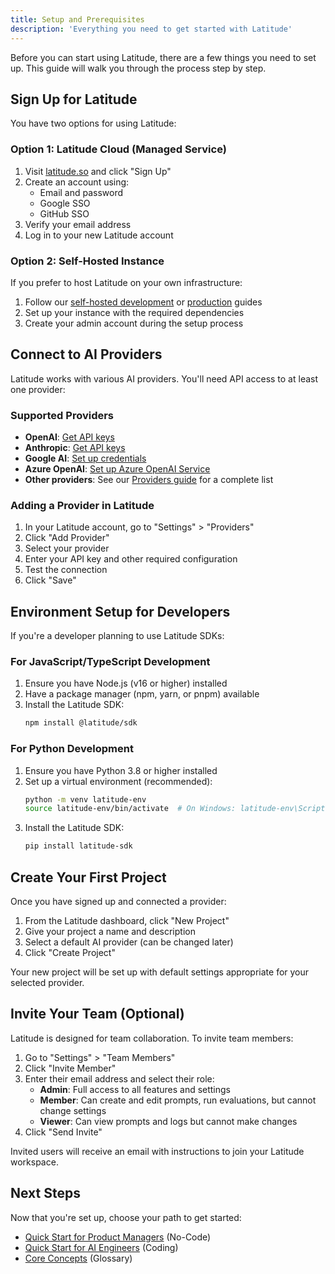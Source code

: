 ```yaml
---
title: Setup and Prerequisites
description: 'Everything you need to get started with Latitude'
---
```


Before you can start using Latitude, there are a few things you need to set up. This guide will walk you through the process step by step.

## Sign Up for Latitude

You have two options for using Latitude:

### Option 1: Latitude Cloud (Managed Service)

1. Visit [latitude.so](https://latitude.so) and click "Sign Up"
2. Create an account using:
   - Email and password
   - Google SSO
   - GitHub SSO
3. Verify your email address
4. Log in to your new Latitude account

### Option 2: Self-Hosted Instance

If you prefer to host Latitude on your own infrastructure:

1. Follow our [self-hosted development](/guides/self-hosted/development) or [production](/guides/self-hosted/production) guides
2. Set up your instance with the required dependencies
3. Create your admin account during the setup process

## Connect to AI Providers

Latitude works with various AI providers. You'll need API access to at least one provider:

### Supported Providers

- **OpenAI**: [Get API keys](https://platform.openai.com/account/api-keys)
- **Anthropic**: [Get API keys](https://console.anthropic.com/account/keys)
- **Google AI**: [Set up credentials](https://ai.google.dev/tutorials/setup)
- **Azure OpenAI**: [Set up Azure OpenAI Service](https://learn.microsoft.com/en-us/azure/ai-services/openai/how-to/create-resource)
- **Other providers**: See our [Providers guide](/guides/getting-started/providers) for a complete list

### Adding a Provider in Latitude

1. In your Latitude account, go to "Settings" > "Providers"
2. Click "Add Provider"
3. Select your provider
4. Enter your API key and other required configuration
5. Test the connection
6. Click "Save"

## Environment Setup for Developers

If you're a developer planning to use Latitude SDKs:

### For JavaScript/TypeScript Development

1. Ensure you have Node.js (v16 or higher) installed
2. Have a package manager (npm, yarn, or pnpm) available
3. Install the Latitude SDK:
   ```bash
   npm install @latitude/sdk
   ```

### For Python Development

1. Ensure you have Python 3.8 or higher installed
2. Set up a virtual environment (recommended):
   ```bash
   python -m venv latitude-env
   source latitude-env/bin/activate  # On Windows: latitude-env\Scripts\activate
   ```
3. Install the Latitude SDK:
   ```bash
   pip install latitude-sdk
   ```

## Create Your First Project

Once you have signed up and connected a provider:

1. From the Latitude dashboard, click "New Project"
2. Give your project a name and description
3. Select a default AI provider (can be changed later)
4. Click "Create Project"

Your new project will be set up with default settings appropriate for your selected provider.

## Invite Your Team (Optional)

Latitude is designed for team collaboration. To invite team members:

1. Go to "Settings" > "Team Members"
2. Click "Invite Member"
3. Enter their email address and select their role:
   - **Admin**: Full access to all features and settings
   - **Member**: Can create and edit prompts, run evaluations, but cannot change settings
   - **Viewer**: Can view prompts and logs but cannot make changes
4. Click "Send Invite"

Invited users will receive an email with instructions to join your Latitude workspace.

## Next Steps

Now that you're set up, choose your path to get started:

- [Quick Start for Product Managers](/guides/getting-started/quick-start-pm) (No-Code)
- [Quick Start for AI Engineers](/guides/getting-started/quick-start-dev) (Coding)
- [Core Concepts](/guides/getting-started/core-concepts) (Glossary)

